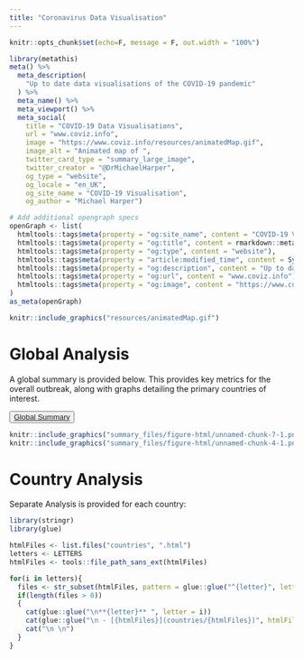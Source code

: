```yaml
---
title: "Coronavirus Data Visualisation"
---
```

<!-- README.md is generated from README.Rmd. Please edit that file -->

```r
knitr::opts_chunk$set(echo=F, message = F, out.width = "100%")
```

```r
library(metathis)
meta() %>%
  meta_description(
    "Up to date data visualisations of the COVID-19 pandemic"
  ) %>% 
  meta_name() %>% 
  meta_viewport() %>% 
  meta_social(
    title = "COVID-19 Data Visualisations",
    url = "www.coviz.info",
    image = "https://www.coviz.info/resources/animatedMap.gif",
    image_alt = "Animated map of ",
    twitter_card_type = "summary_large_image",
    twitter_creator = "@DrMichaelHarper", 
    og_type = "website", 
    og_locale = "en_UK", 
    og_site_name = "COVID-19 Visualisation", 
    og_author = "Michael Harper")

# Add additional opengraph specs
openGraph <- list(
  htmltools::tags$meta(property = "og:site_name", content = "COVID-19 Visualisation"),
  htmltools::tags$meta(property = "og:title", content = rmarkdown::metadata$title),
  htmltools::tags$meta(property = "og:type", content = "website"),
  htmltools::tags$meta(property = "article:modified_time", content = Sys.Date()),
  htmltools::tags$meta(property = "og:description", content = "Up to date data visualisations of the COVID-19 pandemic"),
  htmltools::tags$meta(property = "og:url", content = "www.coviz.info"),
  htmltools::tags$meta(property = "og:image", content = "https://www.coviz.info/resources/animatedMap.gif")
)
as_meta(openGraph)
```


```r
knitr::include_graphics("resources/animatedMap.gif")
```

# Global Analysis

A global summary is provided below. This provides key metrics for the overall outbreak, along with graphs detailing the primary countries of interest. 

<button type="button" class="btn btn-primary">[Global Summary](summary)</button>

```r
knitr::include_graphics("summary_files/figure-html/unnamed-chunk-7-1.png")
knitr::include_graphics("summary_files/figure-html/unnamed-chunk-4-1.png")
```

# Country Analysis

Separate Analysis is provided for each country:

```r
library(stringr)
library(glue)

htmlFiles <- list.files("countries", ".html")
letters <- LETTERS
htmlFiles <- tools::file_path_sans_ext(htmlFiles)

for(i in letters){
  files <- str_subset(htmlFiles, pattern = glue::glue("^{letter}", letter = i))
  if(length(files > 0))
  {
    cat(glue::glue("\n**{letter}** ", letter = i))
    cat(glue::glue("\n - [{htmlFiles}](countries/{htmlFiles})", htmlFiles = files))
    cat("\n \n")
  }
}
```
